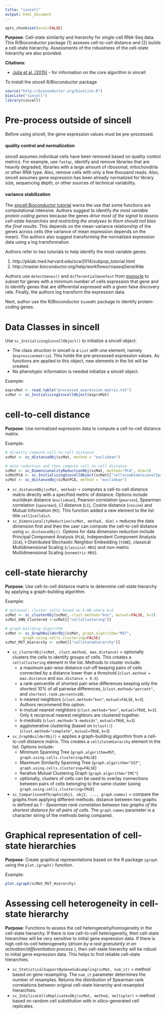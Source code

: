 ```yaml
---
title: "sincell"
output: html_document
---
```


```r
opts_chunk$set(eval=FALSE)
```

**Purpose**: Cell-state similarity and hierarchy for single-cell RNA-Seq data. 
This R/Bioconductor package (1) asseses cell-to-cell distance and (2) builds a 
cell-state hierarchy. Assessments of the robustness of the cell-state hierarchy
are also provided.

**Citations**: 

* [Julia et al. (2015)](http://www.ncbi.nlm.nih.gov/pubmed/26099264) - for information on the core algorithm in sincell

To install the sincell R/Bioconductor package
```r
source("http://bioconductor.org/biocLite.R")
biocLite("sincell")
library(sincell)
```

# Pre-process outside of sincell

Before using sincell, the gene expression values must be pre-processed.

#### quality control and normalization
sincell assumes individual cells have been removed based on quality 
control metrics. For example, use `fastqc`, identify and remove libraries that 
are heavily degraded, libraries with a large amount of ribosomal, 
mitochondirla or other RNA type. Also, remove cells with only a few 
thousand reads. Also, sincell assumes gene expression has been already 
normalized for library size, sequencing depth, or other sources of 
technical variability. 

#### variance stabilization
The [sincell Bioconductor tutorial](http://bioconductor.org/packages/release/bioc/vignettes/sincell/inst/doc/sincell-vignette.pdf) warns the use that some functions are computational intensive. 
Authors suggest to identify *the most variable protein coding genes* because
the genes *drive most of the signal to assess cell-state hierarchies and restricting the analyses to them should not bias the final results*. This depends on the mean-variance relationship of
the genes across cells (the variance of mean expression depends on the mean). 
The authors also suggest transforming the normalized 
expression data using a log transformation. 

Authors refer to two tutorials to help identify the most variable genes: 

1. http://pklab.med.harvard.edu/scw2014/subpop_tutorial.html
2. http://master.bioconductor.org/help/workflows/rnaseqGene/#de

Authors use `detectGenes()` and `differentialGeneTest` from 
[monocle](https://github.com/stephaniehicks/bioconductorNotes/blob/master/monocle.Rmd)
to subset for genes with a minimum number of cells expression that gene and to 
identify genes that are differential expressed with a given false discovery rate. 
Finally, the authors log transform the expression data. 

Next, author use the R/Bioconductor `biomaRt` package to identify 
protein-coding genes. 


# Data Classes in sincell
Use `sc_InitializingSincellObject()` to initialize a sincell object: 

* The class struction in sincell is a `List` with one element, namely 
(`expressionmatrix`). This holds the pre-processed expression values. As 
functions are applied to this object, new elements in the list will be created.
* No phenotypic information is needed initialize a sincell object.

Example: 
```r
exprsMat <- read.table("processed_expression_matrix.txt")
scMat <- sc_InitializingSincellObject(exprsMat)
```


# cell-to-cell distance

**Purpose**: Use normalized expression data to compute a cell-to-cell 
distance matrix.

Example:
```r
# directly compute cell-to-cell distance
scMat <- sc_distanceObj(scMat, method = "euclidean")

# data reduction and then compute cell-to-cell distance
scMat <- sc_DimensionalityReductionObj(scMat, method="PCA", dim=3)
scMatPCA <- sc_InitializingSincellObject(scMat[["cellsLowDimensionalSpace"]])
scMat <- sc_distanceObj(scMatPCA, method = "euclidean")
```

* `sc_distanceObj(scMat, method)` = computes a cell-to-cell distance matrix directly 
with a specified metric of distance. Options include euclidean 
distance (`euclidean`), Pearson correlation (`pearson`), Spearman 
correlation (`spearman`), L1 distance (`L1`), Cosine distance (`cosine`) 
and Mutual Information (`MI`). This function added a new element to the list
title `cell2celldist`. 
* `sc_DimensionalityReduction(scMat, method, dim)` = reduces the data 
dimension first and then the user can compute the cell-to-cell distance using 
`sc_distanceObj()`. Options for data dimension reduction include 
Principal Component Analysis (`PCA`), Independent Component Analysis (`ICA`), 
t-Distributed Stochastic Neighbor Embedding (`tSNE`), classical Multidimensional
Scaling (`classical-MDS`) and non-metric Multidimensional Scaling (`nonmetric-MDS`).


# cell-state hierarchy

**Purpose**: Use cell-to-cell distance matrix to determine cell-state hierarchy 
by applying a graph-building algorithm. 

Example: 
```r
# optional: cluster cells based on k-NN where k=3
scMat <- sc_clusterObj(scMat, clust.method="knn", mutual=FALSE, k=3)
scMat_kNN_Clustered <-scMat[["cellsClustering"]]

# graph-building algorithm
scMat <- sc_GraphBuilderObj(scMat, graph.algorithm="MST",
        graph.using.cells.clustering=FALSE) 
scMat_MST_Hierarchy <- scMat[["cellstateHierarchy"]]
```

* `sc_clusterObj(scMat, clust.method, max.distance)` = optionally clusters 
the cells to identify groups of cells. This creates a `cellsClustering` 
element in the list. Methods to cluster include:
    * a maximum pair-wise distance cut-off keeping pairs of cells connected by a distance lower than a threshold (`clust.method = max.distance` and `max.distance = 0.5`).  
    * a rank-percentile of shortest pair-wise differences keeping only the shortest 10% of all pairwise differences, (`clust.method="percent"`, and `shortest.rank.percent=10`). 
    * k-nearest neighbors (`clust.method="knn"`, `mutual=FALSE`, `k=3`). Authors recommend this option. 
    * k-mutual nearest neighbors (`clust.method="knn"`, `mutual=TRUE`, `k=3`). Only k reciprocal nearest neighbors are clustered together. 
    * k-medoids (`clust.method="k-medoids"`, `mutual=TRUE`, `k=3`)
    * agglomerative clustering (based on `hclust()`) (`clust.method="complete"`, `mutual=TRUE`, `k=3`)
* `sc_GraphBuilderObj()` = applies a graph-building algorithm from a 
cell-to-cell distance matrix. This creates a `cellstateHierarchy` 
element in the list.  Options include: 
    * Minimum Spanning Tree (`graph.algorithm=MST`, `graph.using.cells.clustering=FALSE`)
    * Maximum Similarity Spanning Tree (`graph.algorithm="SST"`, `graph.using.cells.clustering=FALSE`)
    * Iterative Mutual Clustering Graph (`graph.algorithm="IMC"`)
    * optionally, clusters of cells can be used to overlay connections between pairs of cells belonging to the same cluster (using `graph.using.cells.clustering=TRUE`)
* `sc_ComparissonOfGraphs(obj1, obj2, ..., graph.names)` = compare the graphs from applying different methods. distance between two graphs is defined as *1 - Spearman rank correlation between two graphs of the shortest distance for all pairs of cells*. The `graph.names` parameter is a character string of the methods being compared. 

# Graphical representation of cell-state hierarchies

**Purpose**: Create graphical representations based on the R package `igraph`
using the `plot.igraph()` function. 

Example: 
```r
plot.igraph(scMat_MST_Hierarchy)
```

# Assessing cell heterogeneity in cell-state hierarchy

**Purpose**: Functions to assess the cell heterogeneity/homogeneity in the 
cell-state hierarchy. If there is low cell-to-cell heterogeneity, then cell-state 
hierarchies will be very sensitive to initial gene expression data. If there is
high cell-to-cell heterogeneity (*driven by a real granularity in an activation/differentiation process* ), then cell-state hierarchy will be robust to initial gene expression data. This helps 
to find reliable cell-state hierarchies. 

* `sc_StatisticalSupportByGeneSubsampling(scMat, num_it)` = method based on gene resampling. The `num_it` parameter determines the number of resamples. Returns the distribution of Spearman rank correlations between original cell-state hierarchy and resampled hierarchies.  
* `sc_InSilicoCellsReplicatesObj(scMat, method, multipler)` = method based on random cell substitution with in silico-generated cell replicates. 


